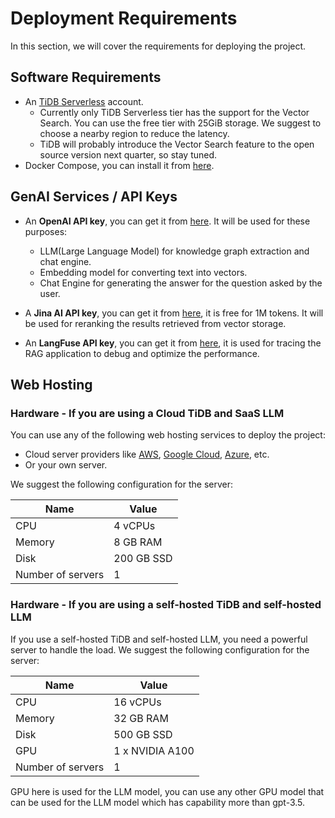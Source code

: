 # Deployment Requirements
In this section, we will cover the requirements for deploying the project.


## Software Requirements
* An [TiDB Serverless](https://pingcap.com/ai) account.
  * Currently only TiDB Serverless tier has the support for the Vector Search. You can use the free tier with 25GiB storage. We suggest to choose a nearby region to reduce the latency.
  * TiDB will probably introduce the Vector Search feature to the open source version next quarter, so stay tuned.
* Docker Compose, you can install it from [here](https://docs.docker.com/compose/install/).


## GenAI Services / API Keys

* An **OpenAI API key**, you can get it from [here](https://platform.openai.com/). It will be used for these purposes:
  * LLM(Large Language Model) for knowledge graph extraction and chat engine.
  * Embedding model for converting text into vectors.
  * Chat Engine for generating the answer for the question asked by the user.

* A **Jina AI API key**, you can get it from [here](https://jina.ai/reranker/), it is free for 1M tokens. It will be used for reranking the results retrieved from vector storage.
* An **LangFuse API key**, you can get it from [here](https://langfuse.com/), it is used for tracing the RAG application to debug and optimize the performance.


## Web Hosting

### Hardware - If you are using a Cloud TiDB and SaaS LLM
You can use any of the following web hosting services to deploy the project:
* Cloud server providers like [AWS](https://aws.amazon.com/), [Google Cloud](https://cloud.google.com/), [Azure](https://azure.microsoft.com/), etc.
* Or your own server.

We suggest the following configuration for the server:

| Name                 | Value            |
|----------------------|------------------|
| CPU                  | 4 vCPUs          |
| Memory               | 8 GB RAM         |
| Disk                 | 200 GB SSD       |
| Number of servers    | 1                |


### Hardware - If you are using a self-hosted TiDB and self-hosted LLM
If you use a self-hosted TiDB and self-hosted LLM, you need a powerful server to handle the load. We suggest the following configuration for the server:

| Name                 | Value            |
|----------------------|------------------|
| CPU                  | 16 vCPUs         |
| Memory               | 32 GB RAM        |
| Disk                 | 500 GB SSD       |
| GPU                  | 1 x NVIDIA A100  |
| Number of servers    | 1                |

GPU here is used for the LLM model, you can use any other GPU model that can be used for the LLM model which has capability more than gpt-3.5.